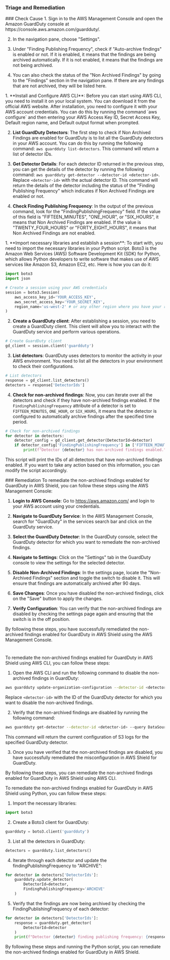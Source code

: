 
### Triage and Remediation
<Tabs>

<Tab title='Cause'>
### Check Cause
<AccordionGroup>
<Accordion title='Using Console' defaultOpen='true'>
1. Sign in to the AWS Management Console and open the Amazon GuardDuty console at https://console.aws.amazon.com/guardduty/.

2. In the navigation pane, choose "Settings".

3. Under "Finding Publishing Frequency", check if "Auto-archive findings" is enabled or not. If it is enabled, it means that the findings are being archived automatically. If it is not enabled, it means that the findings are not being archived.

4. You can also check the status of the "Non Archived Findings" by going to the "Findings" section in the navigation pane. If there are any findings that are not archived, they will be listed here.
</Accordion>

<Accordion title='Using CLI'>
1. **Install and Configure AWS CLI**: Before you can start using AWS CLI, you need to install it on your local system. You can download it from the official AWS website. After installation, you need to configure it with your AWS account credentials. You can do this by running the command `aws configure` and then entering your AWS Access Key ID, Secret Access Key, Default region name, and Default output format when prompted.

2. **List GuardDuty Detectors**: The first step to check if Non Archived Findings are enabled for GuardDuty is to list all the GuardDuty detectors in your AWS account. You can do this by running the following command: `aws guardduty list-detectors`. This command will return a list of detector IDs.

3. **Get Detector Details**: For each detector ID returned in the previous step, you can get the details of the detector by running the following command: `aws guardduty get-detector --detector-id <detector-id>`. Replace `<detector-id>` with the actual detector ID. This command will return the details of the detector including the status of the "Finding Publishing Frequency" which indicates if Non Archived Findings are enabled or not.

4. **Check Finding Publishing Frequency**: In the output of the previous command, look for the "FindingPublishingFrequency" field. If the value of this field is "FIFTEEN_MINUTES", "ONE_HOUR", or "SIX_HOURS", it means that Non Archived Findings are enabled. If the value is "TWENTY_FOUR_HOURS" or "FORTY_EIGHT_HOURS", it means that Non Archived Findings are not enabled.
</Accordion>

<Accordion title='Using Python'>
1. **Import necessary libraries and establish a session**: To start with, you need to import the necessary libraries in your Python script. Boto3 is the Amazon Web Services (AWS) Software Development Kit (SDK) for Python, which allows Python developers to write software that makes use of AWS services like Amazon S3, Amazon EC2, etc. Here is how you can do it:

```python
import boto3
import json

# Create a session using your AWS credentials
session = boto3.Session(
    aws_access_key_id='YOUR_ACCESS_KEY',
    aws_secret_access_key='YOUR_SECRET_KEY',
    region_name='us-west-2' # or any other region where you have your resources
)
```

2. **Create a GuardDuty client**: After establishing a session, you need to create a GuardDuty client. This client will allow you to interact with the GuardDuty service and perform various operations.

```python
# Create GuardDuty client
gd_client = session.client('guardduty')
```

3. **List detectors**: GuardDuty uses detectors to monitor the activity in your AWS environment. You need to list all the detectors in your environment to check their configurations.

```python
# List detectors
response = gd_client.list_detectors()
detectors = response['DetectorIds']
```

4. **Check for non-archived findings**: Now, you can iterate over all the detectors and check if they have non-archived findings enabled. If the `FindingPublishingFrequency` attribute of a detector is set to `FIFTEEN_MINUTES`, `ONE_HOUR`, or `SIX_HOURS`, it means that the detector is configured to automatically archive findings after the specified time period.

```python
# Check for non-archived findings
for detector in detectors:
    detector_config = gd_client.get_detector(DetectorId=detector)
    if detector_config['FindingPublishingFrequency'] in ['FIFTEEN_MINUTES', 'ONE_HOUR', 'SIX_HOURS']:
        print(f"Detector {detector} has non-archived findings enabled.")
```

This script will print the IDs of all detectors that have non-archived findings enabled. If you want to take any action based on this information, you can modify the script accordingly.
</Accordion>

</AccordionGroup>
</Tab>
<Tab title='Remediation'>
### Remediation

<AccordionGroup>
<Accordion title='Using Console' defaultOpen='true'>
To remediate the non-archived findings enabled for GuardDuty in AWS Shield, you can follow these steps using the AWS Management Console:

1. **Login to AWS Console**: Go to https://aws.amazon.com/ and login to your AWS account using your credentials.

2. **Navigate to GuardDuty Service**: In the AWS Management Console, search for "GuardDuty" in the services search bar and click on the GuardDuty service.

3. **Select the GuardDuty Detector**: In the GuardDuty console, select the GuardDuty detector for which you want to remediate the non-archived findings.

4. **Navigate to Settings**: Click on the "Settings" tab in the GuardDuty console to view the settings for the selected detector.

5. **Disable Non-Archived Findings**: In the settings page, locate the "Non-Archived Findings" section and toggle the switch to disable it. This will ensure that findings are automatically archived after 90 days.

6. **Save Changes**: Once you have disabled the non-archived findings, click on the "Save" button to apply the changes.

7. **Verify Configuration**: You can verify that the non-archived findings are disabled by checking the settings page again and ensuring that the switch is in the off position.

By following these steps, you have successfully remediated the non-archived findings enabled for GuardDuty in AWS Shield using the AWS Management Console.

#
</Accordion>

<Accordion title='Using CLI'>
To remediate the non-archived findings enabled for GuardDuty in AWS Shield using AWS CLI, you can follow these steps:

1. Open the AWS CLI and run the following command to disable the non-archived findings in GuardDuty:

```bash
aws guardduty update-organization-configuration --detector-id <detector-id> --auto-enable --data-sources "s3Logs={enable=false}"
```

Replace `<detector-id>` with the ID of the GuardDuty detector for which you want to disable the non-archived findings.

2. Verify that the non-archived findings are disabled by running the following command:

```bash
aws guardduty get-detector --detector-id <detector-id> --query DataSources.S3Logs
```

This command will return the current configuration of S3 logs for the specified GuardDuty detector.

3. Once you have verified that the non-archived findings are disabled, you have successfully remediated the misconfiguration in AWS Shield for GuardDuty.

By following these steps, you can remediate the non-archived findings enabled for GuardDuty in AWS Shield using AWS CLI.
</Accordion>

<Accordion title='Using Python'>
To remediate the non-archived findings enabled for GuardDuty in AWS Shield using Python, you can follow these steps:

1. Import the necessary libraries:
```python
import boto3
```

2. Create a Boto3 client for GuardDuty:
```python
guardduty = boto3.client('guardduty')
```

3. List all the detectors in GuardDuty:
```python
detectors = guardduty.list_detectors()
```

4. Iterate through each detector and update the findingPublishingFrequency to "ARCHIVE":
```python
for detector in detectors['DetectorIds']:
    guardduty.update_detector(
        DetectorId=detector,
        FindingPublishingFrequency='ARCHIVE'
    )
```

5. Verify that the findings are now being archived by checking the FindingPublishingFrequency of each detector:
```python
for detector in detectors['DetectorIds']:
    response = guardduty.get_detector(
        DetectorId=detector
    )
    print(f"Detector {detector} finding publishing frequency: {response['FindingPublishingFrequency']}")
```

By following these steps and running the Python script, you can remediate the non-archived findings enabled for GuardDuty in AWS Shield.
</Accordion>

</AccordionGroup>
</Tab>
</Tabs>
